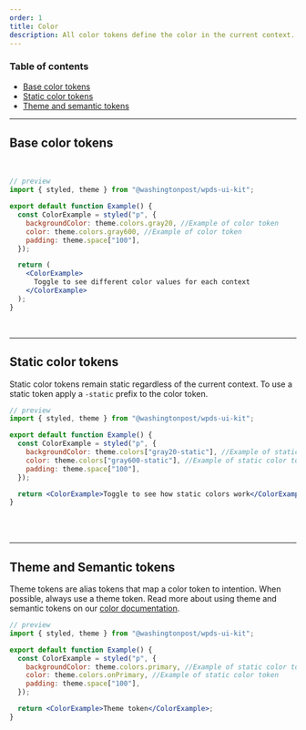 ```yaml
---
order: 1
title: Color
description: All color tokens define the color in the current context. There are two contexts `light` and `dark` context. Toggle the site's context to see each token color value.
---
```


### Table of contents

- [Base color tokens](/foundations/color#Base_color_tokens)
- [Static color tokens](/foundations/color#Static_color_tokens)
- [Theme and semantic tokens](/foundations/color#Theme_and_Semantic_tokens)

---

## Base color tokens

<BR />

```jsx
// preview
import { styled, theme } from "@washingtonpost/wpds-ui-kit";

export default function Example() {
  const ColorExample = styled("p", {
    backgroundColor: theme.colors.gray20, //Example of color token
    color: theme.colors.gray600, //Example of color token
    padding: theme.space["100"],
  });

  return (
    <ColorExample>
      Toggle to see different color values for each context
    </ColorExample>
  );
}
```

<Table
  headers={["Name", "Value", "Description"]}
  useTokenData={true}
  nestedGroup={"color"}
  data={"light"}
/>

<BR />

---

## Static color tokens

Static color tokens remain static regardless of the current context. To use a static token apply a `-static` prefix to the color token.

```jsx
// preview
import { styled, theme } from "@washingtonpost/wpds-ui-kit";

export default function Example() {
  const ColorExample = styled("p", {
    backgroundColor: theme.colors["gray20-static"], //Example of static color token
    color: theme.colors["gray600-static"], //Example of static color token
    padding: theme.space["100"],
  });

  return <ColorExample>Toggle to see how static colors work</ColorExample>;
}
```

<Table
  headers={["Name", "Value", "Description"]}
  useTokenData={true}
  suffix={"-static"}
  nestedGroup={"color"}
  data={"static"}
/>

<BR />

---

## Theme and Semantic tokens

Theme tokens are alias tokens that map a color token to intention.
When possible, always use a theme token. Read more about using theme and
semantic tokens on our [color documentation](/foundations/color#Themes).

```jsx
// preview
import { styled, theme } from "@washingtonpost/wpds-ui-kit";

export default function Example() {
  const ColorExample = styled("p", {
    backgroundColor: theme.colors.primary, //Example of static color token
    color: theme.colors.onPrimary, //Example of static color token
    padding: theme.space["100"],
  });

  return <ColorExample>Theme token</ColorExample>;
}
```

<Table
  headers={["Name", "Value", "Description"]}
  useTokenData={true}
  nestedGroup={"color"}
  data={"theme"}
/>

<BR size="xl" />
